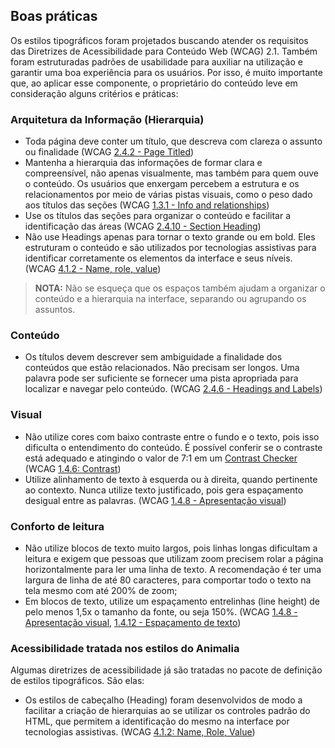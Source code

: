 

## Boas práticas

Os estilos tipográficos foram projetados buscando atender os requisitos das Diretrizes de Acessibilidade para Conteúdo Web (WCAG) 2.1. Também foram estruturadas padrões de usabilidade para auxiliar na utilização e garantir uma boa experiência para os usuários. Por isso, é muito importante que, ao aplicar esse componente, o proprietário do conteúdo leve em consideração alguns critérios e práticas:

### Arquitetura da Informação (Hierarquia)

- Toda página deve conter um título, que descreva com clareza o assunto ou finalidade (WCAG [2.4.2 - Page Titled](https://www.w3.org/WAI/WCAG21/Understanding/page-titled))
- Mantenha a hierarquia das informações de formar clara e compreensível, não apenas visualmente, mas também para quem ouve o conteúdo. Os usuários que enxergam percebem a estrutura e os relacionamentos por meio de várias pistas visuais, como o peso dado aos títulos das seções (WCAG [1.3.1 - Info and relationships](https://www.w3.org/WAI/WCAG21/Understanding/info-and-relationships))
- Use os títulos das seções para organizar o conteúdo e facilitar a identificação das áreas (WCAG [2.4.10 - Section Heading](https://www.w3.org/WAI/WCAG21/Understanding/section-headings))
- Não use Headings apenas para tornar o texto grande ou em bold. Eles estruturam o conteúdo e são utilizados por tecnologias assistivas para identificar corretamente os elementos da interface e seus níveis. (WCAG [4.1.2 - Name, role, value](https://www.w3.org/WAI/WCAG21/Understanding/name-role-value))

> **NOTA:** Não se esqueça que os espaços também ajudam a organizar o conteúdo e a hierarquia na interface, separando ou agrupando os assuntos.

<BestPracticesComponent
  doImg={Do1}
  doAlt="Três títulos com níveis de hierarquia diferentes"
  doDescription="Utilize os títulos com os níveis corretos para criar hierarquia e detalhamento do assunto."
  dontImg={Dont1}
  dontAlt="Três títulos sem diferenciar níveis de hierarquia"
  dontDescription="Não utilize os mesmos níveis para todos os títulos, pois isso dificulta o entendimento da estrutura da página."
/>

### **Conteúdo**

- Os títulos devem descrever sem ambiguidade a finalidade dos conteúdos que estão relacionados. Não precisam ser longos. Uma palavra pode ser suficiente se fornecer uma pista apropriada para localizar e navegar pelo conteúdo. (WCAG [2.4.6 - Headings and Labels](https://www.w3.org/WAI/WCAG21/Understanding/headings-and-labels))

### **Visual**

- Não utilize cores com baixo contraste entre o fundo e o texto, pois isso dificulta o entendimento do conteúdo. É possível conferir se o contraste está adequado e atingindo o valor de 7:1 em um [Contrast Checker](https://webaim.org/resources/contrastchecker/) (WCAG [1.4.6: Contrast](https://www.w3.org/WAI/WCAG21/Understanding/contrast-enhanced.html))
- Utilize alinhamento de texto à esquerda ou à direita, quando pertinente ao contexto. Nunca utilize texto justificado, pois gera espaçamento desigual entre as palavras. (WCAG [1.4.8 - Apresentação visual](https://www.w3.org/WAI/WCAG21/Understanding/visual-presentation))

<BestPracticesComponent
  doImg={Do2}
  doAlt="Bloco de texto com alinhamento à esquerda"
  doDescription="Use alinhamento de texto à esquerda ou à direita para garantir a regularidade independente do conteúdo ou largura do bloco de texto."
  dontImg={Dont2}
  dontAlt="Bloco de texto com alinhamento justificado e espaços grandes entre as palavras"
  dontDescription="Não use alinhamento justificado pois ele adiciona espaços irregulares entre as palavras para fazê-lo ocupar toda a largura do bloco, o que varia muito dependendo do conteúdo e largura do dispositivo."
/>

### Conforto de leitura

- Não utilize blocos de texto muito largos, pois linhas longas dificultam a leitura e exigem que pessoas que utilizam zoom precisem rolar a página horizontalmente para ler uma linha de texto. A recomendação é ter uma largura de linha de até 80 caracteres, para comportar todo o texto na tela mesmo com até 200% de zoom;
- Em blocos de texto, utilize um espaçamento entrelinhas (line height) de pelo menos 1,5x o tamanho da fonte, ou seja 150%.
  (WCAG [1.4.8 - Apresentação visual](https://www.w3.org/WAI/WCAG21/Understanding/visual-presentation), [1.4.12 - Espaçamento de texto](https://www.w3.org/WAI/WCAG21/Understanding/text-spacing))

<BestPracticesComponent
  doImg={Do3}
  doAlt="Texto com lineheight adequado, de 150% o tamanho da fonte"
  doDescription="Use entrelinha (line height) adequada ao tamanho do texto. Adotar medidas relativas como porcentagem, facilitam essa utilização."
  dontImg={Dont3}
  dontAlt="Texto com lineheight inadequado, de 120% o tamanho da fonte"
  dontDescription="Não use um line height estreito, pois torna a leitura mais difícil e as linhas tendem a se embaralhar."
/>

### **Acessibilidade tratada nos estilos do Animalia**

Algumas diretrizes de acessibilidade já são tratadas no pacote de definição de estilos tipográficos. São elas:

- Os estilos de cabeçalho (Heading) foram desenvolvidos de modo a facilitar a criação de hierarquias ao se utilizar os controles padrão do HTML, que permitem a identificação do mesmo na interface por tecnologias assistivas. (WCAG [4.1.2: Name, Role, Value](https://www.w3.org/WAI/WCAG21/Understanding/name-role-value))
